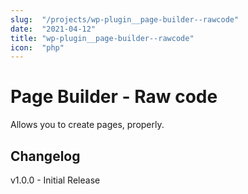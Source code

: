 ```yaml
---
slug:  "/projects/wp-plugin__page-builder--rawcode"
date:  "2021-04-12"
title: "wp-plugin__page-builder--rawcode"
icon:  "php"
---
```


# Page Builder - Raw code

Allows you to create pages, properly.

## Changelog

v1.0.0 - Initial Release